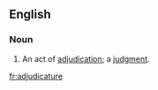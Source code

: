 ==English==

===Noun===
{{en-noun}}
# An act of [[adjudication]]; a [[judgment]].

[[fr:adjudicature]]